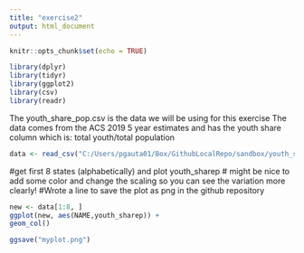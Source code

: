 ```yaml
---
title: "exercise2"
output: html_document
---
```


```r
knitr::opts_chunk$set(echo = TRUE)
```

```r
library(dplyr)
library(tidyr)
library(ggplot2)
library(csv)
library(readr)
```


The youth_share_pop.csv is the data we will be using for this exercise
The data comes from the ACS 2019 5 year estimates and has the youth share column which is: total youth/total population

```r
data <- read_csv("C:/Users/pgauta01/Box/GithubLocalRepo/sandbox/youth_share_pop.csv")
```


#get first 8 states (alphabetically) and plot youth_sharep
# might be nice to add some color and change the scaling so you can see the variation more clearly!
#Wrote a line to save the plot as png in the github repository

```r
new <- data[1:8, ]
ggplot(new, aes(NAME,youth_sharep)) +
geom_col()

ggsave("myplot.png")


```